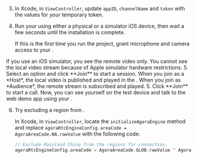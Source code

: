 3. In Xcode, in `ViewController`, update `appID`, `channelName` and `token` with the values for your temporary token.

4. Run your <Vpl k="CLIENT" /> using either a physical or a simulator iOS device, then wait a few seconds until the installation is complete.

    If this is the first time you run the project, grant microphone and camera access to your <Vpl k="CLIENT" />.
<PlatformWrapper platform="ios">
    If you use an iOS simulator, you see the remote video only. You cannot see the local video stream because of <Link to = "https://help.apple.com/simulator/mac/current/#/devb0244142d">Apple simulator hardware restrictions</Link>.
</PlatformWrapper>
<ProductWrapper notAllowed="video-calling">
5. Select an option and click **Join** to start a session. When you join as a *Host*, the local video is published and played in the <Vpl k="CLIENT" />. When you join as *Audience*, the remote stream is subscribed and played.
</ProductWrapper>

<ProductWrapper product="video-calling">
5. Click **Join** to start a call. Now, you can see yourself on the test device and talk to the web demo app using your <Vpl k="CLIENT" />.
</ProductWrapper>

6. Try excluding a region from <Vg k="AGORA_BACKEND" />.

    In Xcode, in `ViewController`, locate the `initializeAgoraEngine` method and replace `agoraRtcEngineConfig.areaCode = AgoraAreaCode.NA.rawValue` with the following code:
    ```swift
    // Exclude Mainland China from the regions for connection.
    agoraRtcEngineConfig.areaCode = AgoraAreaCode.GLOB.rawValue ^ AgoraAreaCode.CN.rawValue
    ```
